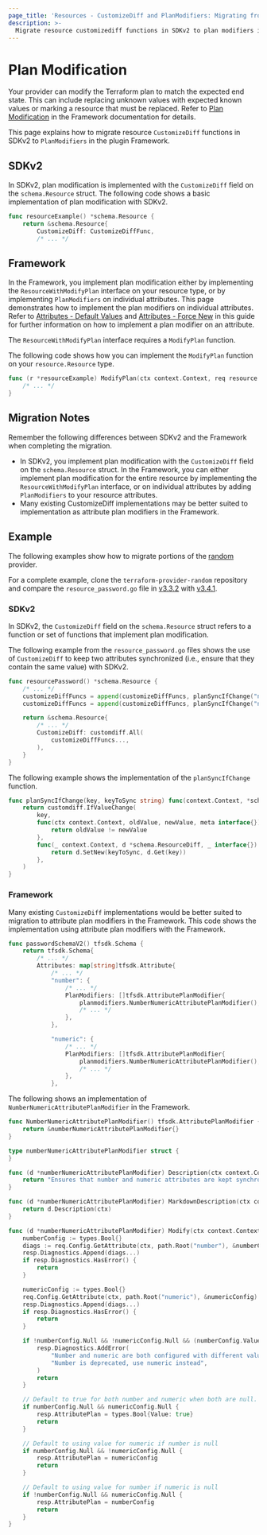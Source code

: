 ```yaml
---
page_title: 'Resources - CustomizeDiff and PlanModifiers: Migrating from SDKv2 to the Framework'
description: >-
  Migrate resource customizediff functions in SDKv2 to plan modifiers in the plugin Framework.
---
```


# Plan Modification
Your provider can modify the Terraform plan to match the expected end state. This can include replacing unknown values
with expected known values or marking a resource that must be replaced. Refer to
[Plan Modification](/plugin/framework/resources/plan-modification) in the Framework documentation for details.

This page explains how to migrate resource `CustomizeDiff` functions in SDKv2 to `PlanModifiers` in the plugin
Framework.

## SDKv2
In SDKv2, plan modification is implemented with the `CustomizeDiff` field on the `schema.Resource` struct. The following
code shows a basic implementation of plan modification with SDKv2.

```go
func resourceExample() *schema.Resource {
    return &schema.Resource{
        CustomizeDiff: CustomizeDiffFunc,
        /* ... */
```

## Framework

In the Framework, you implement plan modification either by implementing the  `ResourceWithModifyPlan` interface on your
resource type, or by implementing `PlanModifiers` on individual attributes. This page demonstrates how to implement the
plan modifiers on individual attributes. Refer to
[Attributes - Default Values](/plugin/framework/migrating/attributes#default-values) and
[Attributes - Force New](/plugin/framework/migrating/attributes#force-new) in this guide for further information on how
to implement a plan modifier on an attribute.

The `ResourceWithModifyPlan` interface requires a `ModifyPlan` function.

The following code shows how you can implement the `ModifyPlan` function on your `resource.Resource` type.

```go
func (r *resourceExample) ModifyPlan(ctx context.Context, req resource.ModifyPlanRequest, resp *resource.ModifyPlanResponse) {
    /* ... */
}
```
## Migration Notes
Remember the following differences between SDKv2 and the Framework when completing the migration.

- In SDKv2, you implement plan modification with the `CustomizeDiff` field on the `schema.Resource` struct. In the
Framework, you can either implement plan modification for the entire resource by implementing the
`ResourceWithModifyPlan` interface, or on individual attributes by adding `PlanModifiers` to your resource attributes.
- Many existing CustomizeDiff implementations may be better suited to implementation as attribute plan modifiers in the
Framework.

## Example

The following examples show how to migrate portions of the
[random](https://github.com/hashicorp/terraform-provider-random) provider.

For a complete example, clone the
`terraform-provider-random` repository and compare the `resource_password.go` file in
[v3.3.2](https://github.com/hashicorp/terraform-provider-random/blob/v3.3.2/internal/provider/resource_password.go)
with [v3.4.1](https://github.com/hashicorp/terraform-provider-random/blob/v3.4.1/internal/provider/resource_password.go).

### SDKv2

In SDKv2, the `CustomizeDiff` field on the `schema.Resource` struct refers to a function or set of functions that
implement plan modification.

The following example from the `resource_password.go` files shows the use of `CustomizeDiff` to keep two attributes
synchronized (i.e., ensure that they contain the same value) with SDKv2.

```go
func resourcePassword() *schema.Resource {
    /* ... */
    customizeDiffFuncs = append(customizeDiffFuncs, planSyncIfChange("number", "numeric"))
    customizeDiffFuncs = append(customizeDiffFuncs, planSyncIfChange("numeric", "number"))

    return &schema.Resource{
        /* ... */
        CustomizeDiff: customdiff.All(
            customizeDiffFuncs...,
        ),
    }
}
```

The following example shows the implementation of the `planSyncIfChange` function.

```go
func planSyncIfChange(key, keyToSync string) func(context.Context, *schema.ResourceDiff, interface{}) error {
    return customdiff.IfValueChange(
        key,
        func(ctx context.Context, oldValue, newValue, meta interface{}) bool {
            return oldValue != newValue
        },
        func(_ context.Context, d *schema.ResourceDiff, _ interface{}) error {
            return d.SetNew(keyToSync, d.Get(key))
        },
    )
}
```

### Framework

Many existing `CustomizeDiff` implementations would be better suited to migration to attribute plan modifiers in the
Framework. This code shows the implementation using attribute plan modifiers with the Framework.

```go
func passwordSchemaV2() tfsdk.Schema {
    return tfsdk.Schema{
        /* ... */
        Attributes: map[string]tfsdk.Attribute{
            /* ... */
            "number": {
                /* ... */
                PlanModifiers: []tfsdk.AttributePlanModifier{
                    planmodifiers.NumberNumericAttributePlanModifier(),
                    /* ... */
                },
            },

            "numeric": {
                /* ... */
                PlanModifiers: []tfsdk.AttributePlanModifier{
                    planmodifiers.NumberNumericAttributePlanModifier(),
                    /* ... */
                },
            },
```

The following shows an implementation of `NumberNumericAttributePlanModifier` in the Framework.

```go
func NumberNumericAttributePlanModifier() tfsdk.AttributePlanModifier {
    return &numberNumericAttributePlanModifier{}
}

type numberNumericAttributePlanModifier struct {
}

func (d *numberNumericAttributePlanModifier) Description(ctx context.Context) string {
    return "Ensures that number and numeric attributes are kept synchronised."
}

func (d *numberNumericAttributePlanModifier) MarkdownDescription(ctx context.Context) string {
    return d.Description(ctx)
}

func (d *numberNumericAttributePlanModifier) Modify(ctx context.Context, req tfsdk.ModifyAttributePlanRequest, resp *tfsdk.ModifyAttributePlanResponse) {
    numberConfig := types.Bool{}
    diags := req.Config.GetAttribute(ctx, path.Root("number"), &numberConfig)
    resp.Diagnostics.Append(diags...)
    if resp.Diagnostics.HasError() {
        return
    }

    numericConfig := types.Bool{}
    req.Config.GetAttribute(ctx, path.Root("numeric"), &numericConfig)
    resp.Diagnostics.Append(diags...)
    if resp.Diagnostics.HasError() {
        return
    }

	if !numberConfig.Null && !numericConfig.Null && (numberConfig.Value != numericConfig.Value) {
		resp.Diagnostics.AddError(
			"Number and numeric are both configured with different values",
			"Number is deprecated, use numeric instead",
		)
		return
	}

    // Default to true for both number and numeric when both are null.
    if numberConfig.Null && numericConfig.Null {
        resp.AttributePlan = types.Bool{Value: true}
        return
    }

    // Default to using value for numeric if number is null
    if numberConfig.Null && !numericConfig.Null {
        resp.AttributePlan = numericConfig
        return
    }

    // Default to using value for number if numeric is null
    if !numberConfig.Null && numericConfig.Null {
        resp.AttributePlan = numberConfig
        return
    }
}
```
